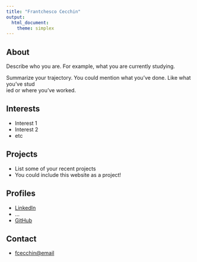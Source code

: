 ```yaml
---
title: "Frantchesco Cecchin"
output:
  html_document:
    theme: simplex
---
```


## About

Describe who you are. For example, what you are currently studying.

Summarize your trajectory. You could mention what you've done. Like what you've stud\
ied or where you've worked.

## Interests

* Interest 1
* Interest 2
* etc

## Projects

* List some of your recent projects
* You could include this website as a project!

## Profiles 

* [LinkedIn](https://www.linkedin.com/in/frantchesco/)
* ...
* [GitHub](http://github.com/fcecchin)

## Contact

* [fcecchin@email](mailto:fcecchin@gmail.com)